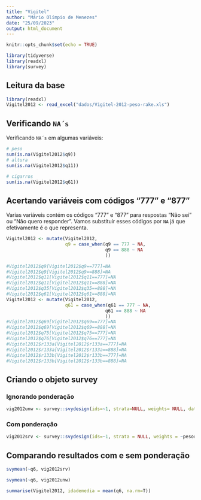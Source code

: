 ```yaml
---
title: "Vigitel"
author: "Mário Olímpio de Menezes"
date: "25/09/2023"
output: html_document
---
```


```r
knitr::opts_chunk$set(echo = TRUE)
```

```r
library(tidyverse)
library(readxl)
library(survey)
```

## Leitura da base

```r
library(readxl)
Vigitel2012 <- read_excel("dados/Vigitel-2012-peso-rake.xls")
```
## Verificando `NA´s`

Verificando `NA´s` em algumas variáveis:

```r
# peso
sum(is.na(Vigitel2012$q9))
# altura
sum(is.na(Vigitel2012$q11))
```

```r
# cigarros
sum(is.na(Vigitel2012$q61))
```

## Acertando variáveis com códigos "777"  e "877"

Varias variáveis contém os códigos "777" e "877" para respostas "Não sei" ou "Não quero responder". Vamos substituir esses códigos por `NA` já que efetivamente é o que representa.

```r
Vigitel2012 <- mutate(Vigitel2012,
                      q9 = case_when(q9 == 777 ~ NA,
                                     q9 == 888 ~ NA
                                     ))

#Vigitel2012$q9[Vigitel2012$q9==777]=NA
#Vigitel2012$q9[Vigitel2012$q9==888]=NA
#Vigitel2012$q11[Vigitel2012$q11==777]=NA
#Vigitel2012$q11[Vigitel2012$q11==888]=NA
#Vigitel2012$q35[Vigitel2012$q35==888]=NA
#Vigitel2012$q61[Vigitel2012$q61==888]=NA
Vigitel2012 <- mutate(Vigitel2012,
                      q61 = case_when(q61 == 777 ~ NA,
                                     q61 == 888 ~ NA
                                     ))
#Vigitel2012$q69[Vigitel2012$q69==777]=NA
#Vigitel2012$q69[Vigitel2012$q69==888]=NA
#Vigitel2012$q75[Vigitel2012$q75==777]=NA
#Vigitel2012$q76[Vigitel2012$q76==777]=NA
#Vigitel2012$r133a[Vigitel2012$r133a==777]=NA
#Vigitel2012$r133a[Vigitel2012$r133a==888]=NA
#Vigitel2012$r133b[Vigitel2012$r133b==777]=NA
#Vigitel2012$r133b[Vigitel2012$r133b==888]=NA
```

## Criando o objeto survey

### Ignorando ponderação

```r
vig2012unw <- survey::svydesign(ids=~1, strata=NULL, weights= NULL, data=Vigitel2012)
```

### Com ponderação

```r
vig2012srv <- survey::svydesign(ids=~1, strata = NULL, weights = ~pesorake, data = Vigitel2012)
```

## Comparando resultados com e sem ponderação

```r
svymean(~q6, vig2012srv)
```
```r
svymean(~q6, vig2012unw)
```


```r
summarise(Vigitel2012, idademedia = mean(q6, na.rm=T))
```


